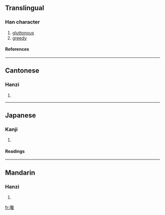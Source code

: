 ==Translingual==
===Han character===
{{Han char|rn=30|rad=口|as=17|sn=20|four=6701<sub>3</sub>|canj=口弓口戈 (RNRI)}}
# [[gluttonous]]
# [[greedy]]
====References====
{{Han ref|kx=0214.100|dkj=04591|dj=0437.010|hdz=10704.090|uh=56B5|ud=22197|bh=F440|bd=62528}}
----
==Cantonese==
===Hanzi===
{{yue-hanzi|jyut=|y=chaam4}}
# {{defn|Cantonese}}
----
==Japanese==
===Kanji===
{{ja-kanji|grade=|rs=口17}}
# {{defn|Japanese}} 
====Readings====
{{ja-readings|on=[[さん]] (san), [[ざん]] (zan), [[せん]] (sen), [[ぜん]] (zen)|kun=[[すする]] (susuru), [[くち]] (kuchi), [[くちばし]] (kuchibashi)}}
----
==Mandarin==
===Hanzi===
{{cmn-hanzi|pin=[[chán]] (chan2)|wg=ch'an<sup>2</sup>}}
# {{defn|Mandarin}}

[[fr:嚵]]